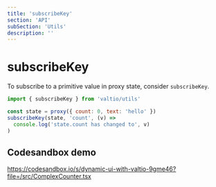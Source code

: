 ```yaml
---
title: 'subscribeKey'
section: 'API'
subSection: 'Utils'
description: ''
---
```


# subscribeKey

To subscribe to a primitive value in proxy state, consider `subscribeKey`.

```js
import { subscribeKey } from 'valtio/utils'

const state = proxy({ count: 0, text: 'hello' })
subscribeKey(state, 'count', (v) =>
  console.log('state.count has changed to', v)
)
```

## Codesandbox demo

https://codesandbox.io/s/dynamic-ui-with-valtio-9gme46?file=/src/ComplexCounter.tsx
